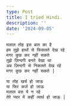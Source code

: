 ```yaml
---
type: Post
title: I tried Hindi.
description: ''
date: '2024-09-05'
---
```

```
मलाल तोह इस बात का है
हम तुझे हाथों से फिसलते देख रहे
मगर कुछ कर नहीं सकते
तुझे ज़िन्दगी बनते देखा था
अब ज़िन्दगी से निकलते देख रहे 
मगर कुछ कर नहीं सकते |
```

```
या तोह खर्च हो जाऊ 
या फिर कर्ज हो जाऊ 
मलाल बस ये न रहे
तेरे प्यार में कहीं व्यार्थ हो जाऊ |
```

